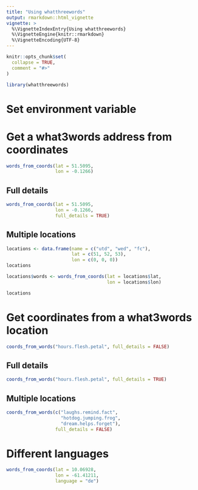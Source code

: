 ```yaml
---
title: "Using whatthreewords"
output: rmarkdown::html_vignette
vignette: >
  %\VignetteIndexEntry{Using whatthreewords}
  %\VignetteEngine{knitr::rmarkdown}
  %\VignetteEncoding{UTF-8}
---
```


```r
knitr::opts_chunk$set(
  collapse = TRUE,
  comment = "#>"
)
```

```r
library(whatthreewords)
```

# Set environment variable



# Get a what3words address from coordinates

```r
words_from_coords(lat = 51.5095, 
                  lon = -0.1266)
```

## Full details

```r
words_from_coords(lat = 51.5095, 
                  lon = -0.1266, 
                  full_details = TRUE)
```

## Multiple locations

```r
locations <- data.frame(name = c("utd", "wed", "fc"), 
                        lat = c(51, 52, 53), 
                        lon = c(0, 0, 0))
locations
```

```r

locations$words <- words_from_coords(lat = locations$lat, 
                                     lon = locations$lon)

locations
```


# Get coordinates from a what3words location

```r
coords_from_words("hours.flesh.petal", full_details = FALSE)
```
## Full details

```r
coords_from_words("hours.flesh.petal", full_details = TRUE)
```

## Multiple locations

```r
coords_from_words(c("laughs.remind.fact", 
                    "hotdog.jumping.frog", 
                    "dream.helps.forget"), 
                  full_details = FALSE)
```

# Different languages

```r
words_from_coords(lat = 10.06928, 
                  lon = -61.41211,
                  language = "de")
```

